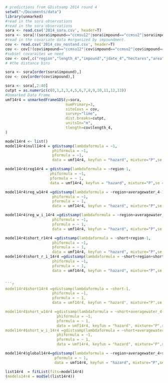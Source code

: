 ```r
# predictions from GDistsamp 2014 round 4
setwd("~/Documents/data")
library(unmarked)
#read in the sora observations
#read in the sora observations
sora <- read.csv('2014_sora.csv', header=T)
sora <- sora[!(sora$impound=="ccmsu12"|sora$impound=="ccmsu2"|sora$impound=="ccmsu1"|sora$impound=="ts2a"|sora$impound=="ts4a"|sora$impound=="ts6a"|sora$impound=="ts8a"|sora$impound=="kt2"|sora$impound=="kt5"|sora$impound=="kt5"|sora$impound=="kt6"|sora$impound=="kt9"|sora$impound=="pool2"|sora$impound=="pool2w"|sora$impound=="pool3w"|sora$impound=="m10"|sora$impound=="m11"|sora$impound=="m13"),]
#read in the covariate data #organized by impoundment.
cov <- read.csv('2014_cov_nostand.csv', header=T)
cov <- cov[!(cov$impound=="ccmsu12"|cov$impound=="ccmsu2"|cov$impound=="ccmsu1"|cov$impound=="ts2a"|cov$impound=="ts4a"|cov$impound=="ts6a"|cov$impound=="ts8a"|cov$impound=="kt2"|cov$impound=="kt5"|cov$impound=="kt5"|cov$impound=="kt6"|cov$impound=="kt9"|cov$impound=="pool2"|cov$impound=="pool2w"|cov$impound=="pool3w"|cov$impound=="m10"|cov$impound=="m11"|cov$impound=="m13"),]
#subset covaraites we need
cov <- cov[,c("region","length_4","impound","jdate_4","hectares","area", "treat","pe","int","short","averagewater_4")]
# #the distance bins

sora <- sora[order(sora$impound),]
cov <- cov[order(cov$impound),]

sora <- sora[,2:40]
cutpt = as.numeric(c(0,1,2,3,4,5,6,7,8,9,10,11,12,13)) 
#Unmarked Data Frame
umf14r4 = unmarkedFrameGDS(y=sora, 
                           numPrimary=3,
                           siteCovs = cov,
                           survey="line", 
                           dist.breaks=cutpt,  
                           unitsIn="m", 
                           tlength=cov$length_4,
)

```
```r
model14r4 <- list()
model14r4$null14r4 = gdistsamp(lambdaformula = ~1, 
                     phiformula = ~1, 
                     pformula = ~1,
                     data = umf14r4, keyfun = "hazard", mixture="P",se = T, output="abund")

model14r4$reg14r4 = gdistsamp(lambdaformula = ~region-1, 
                    phiformula = ~1, 
                    pformula = ~ 1,
                    data = umf14r4, keyfun = "hazard", mixture="P",se = T, output="abund")
```
```r


model14r4$reg_w14r4 =gdistsamp(lambdaformula = ~region+averagewater_4-1, 
                     phiformula = ~1, 
                     pformula = ~ 1,
                     data = umf14r4, keyfun = "hazard", mixture="P",se = T, output="abund")

model14r4$reg_w_i_14r4 =gdistsamp(lambdaformula = ~region+averagewater_4+region*averagewater_4-1, 
                     phiformula = ~1, 
                     pformula = ~ 1,
                     data = umf14r4, keyfun = "hazard", mixture="P",se = T, output="abund")
```
```r
model14r4$short_r14r4 =gdistsamp(lambdaformula = ~short+region-1, 
                     phiformula = ~1, 
                     pformula = ~ 1,
                     data = umf14r4, keyfun = "hazard", mixture="P",se = T, output="abund")
model14r4$short_r_i_14r4 =gdistsamp(lambdaformula = ~short+region+short*region-1, 
                     phiformula = ~1, 
                     pformula = ~ 1,
                     data = umf14r4, keyfun = "hazard", mixture="P",se = T, output="abund")


```r
model14r4$short14r4 =gdistsamp(lambdaformula = ~short-1, 
                     phiformula = ~1, 
                     pformula = ~ 1,
                     data = umf14r4, keyfun = "hazard", mixture="P",se = T, output="abund")

model14r4$short_w14r4 =gdistsamp(lambdaformula = ~short+averagewater_4-1, 
                       phiformula = ~1, 
                       pformula = ~ 1,
                       data = umf14r4, keyfun = "hazard", mixture="P",se = T, output="abund")
model14r4$short_w_i_14r4 =gdistsamp(lambdaformula = ~short+averagewater_4+short*averagewater_4-1, 
                       phiformula = ~1, 
                       pformula = ~ 1,
                       data = umf14r4, keyfun = "hazard", mixture="P",se = T, output="abund")
```
```r
model14r4$global14r4=gdistsamp(lambdaformula = ~region+averagewater_4+short+region*averagewater_4+region*short-1, phiformula = ~1, 
                      pformula = ~ 1,
                      data = umf14r4, keyfun = "hazard", mixture="P",se = T, output="abund")

```
```r
list14r4  = fitList(fits=model14r4)
(models14r4 = modSel(list14r4))

```